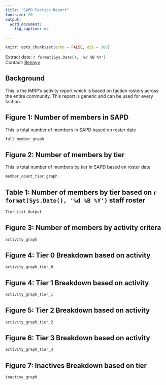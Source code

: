 ```yaml
---
title: "SAPD Faction Report"
fontsize: 20
output:
  word_document:
    fig_caption: no

---
```


```r
knitr::opts_chunk$set(echo = FALSE, dpi = 300)

```


<Div custom-style = "Publication subtitle">  </Div>
Extract date: `r format(Sys.Date(), '%d %B %Y')`    
Contact: [Bennyy](mailto:harleyb101010@gmail.com)   

## Background

This is the IMRP's activity report which is based on faction rosters across the entire community. This report is generic and can be used for every faction.

## Figure 1: Number of members in SAPD

This is total number of members in SAPD based on roster date

```r
full_member_graph
```

## Figure 2: Number of members by tier

This is total number of members by tier in SAPD based on roster date

```r
member_count_tier_graph
```

## Table 1: Number of members by tier based on `r format(Sys.Date(), '%d %B %Y')` staff roster
```r
Tier_List_Output

```

## Figure 3: Number of members by activity critera

```r
activity_graph

```

## Figure 4: Tier 0 Breakdown based on activity

```r

activity_graph_tier_0
```


## Figure 4: Tier 1 Breakdown based on activity

```r

activity_graph_tier_1
```

## Figure 5: Tier 2 Breakdown based on activity

```r

activity_graph_tier_2
```


## Figure 6: Tier 3 Breakdown based on activity

```r

activity_graph_tier_3
```

## Figure 7: Inactives Breakdown based on tier

```r

inactive_graph
```